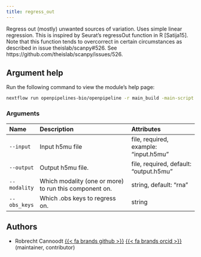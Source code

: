 ```yaml
---
title: regress_out
---
```


Regress out (mostly) unwanted sources of variation.
Uses simple linear regression. This is inspired by Seurat's regressOut function in R [Satija15]. 
Note that this function tends to overcorrect in certain circumstances as described in issue theislab/scanpy#526.
See https://github.com/theislab/scanpy/issues/526.


## Argument help

Run the following command to view the module's help page:
```bash
nextflow run openpipelines-bio/openpipeline -r main_build -main-script target/nextflow/transform/regress_out/main.nf --help
```

### Arguments



:::{.column-body-outset}
|Name         |Description                                            |Attributes                             |
|:------------|:------------------------------------------------------|:--------------------------------------|
|`--input`    |Input h5mu file                                        |file, required, example: "input.h5mu"  |
|`--output`   |Output h5mu file.                                      |file, required, default: "output.h5mu" |
|`--modality` |Which modality (one or more) to run this component on. |string, default: "rna"                 |
|`--obs_keys` |Which .obs keys to regress on.                         |string                                 |
:::

## Authors

 * Robrecht Cannoodt [{{< fa brands github >}}](https://github.com/rcannood) [{{< fa brands orcid >}}](https://orcid.org/0000-0003-3641-729X) (maintainer, contributor)
